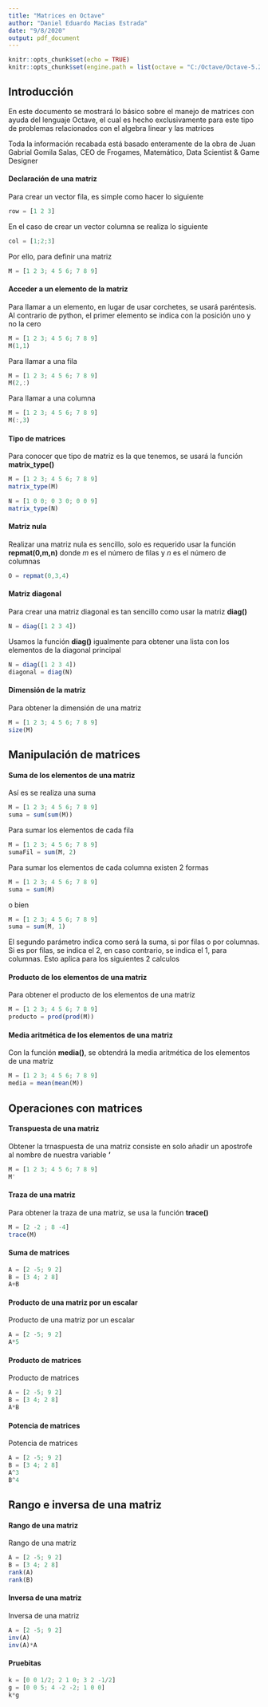 ```yaml
---
title: "Matrices en Octave"
author: "Daniel Eduardo Macias Estrada"
date: "9/8/2020"
output: pdf_document
---
```


```r
knitr::opts_chunk$set(echo = TRUE)
knitr::opts_chunk$set(engine.path = list(octave = "C:/Octave/Octave-5.2.0/mingw64/bin/octave-cli-5.2.0.exe"))
```

## Introducción

En este documento se mostrará lo básico sobre el manejo de matrices con ayuda del lenguaje Octave, el cual es hecho exclusivamente para este tipo de problemas relacionados con el algebra linear y las matrices

Toda la información recabada está basado enteramente de la obra de Juan Gabrial Gomila Salas, CEO de Frogames, Matemático, Data Scientist & Game Designer

#### Declaración de una matriz

Para crear un vector fila, es simple como hacer lo siguiente

```octave
row = [1 2 3]
```

En el caso de crear un vector columna se realiza lo siguiente

```octave
col = [1;2;3]
```

Por ello, para definir una matriz

```octave
M = [1 2 3; 4 5 6; 7 8 9]
```

#### Acceder a un elemento de la matriz

Para llamar a un elemento, en lugar de usar corchetes, se usará paréntesis. Al contrario de python, el primer elemento se indica con la posición uno y no la cero

```octave
M = [1 2 3; 4 5 6; 7 8 9]
M(1,1)
```

Para llamar a una fila
```octave
M = [1 2 3; 4 5 6; 7 8 9]
M(2,:)
```

Para llamar a una columna
```octave
M = [1 2 3; 4 5 6; 7 8 9]
M(:,3)
```

#### Tipo de matrices

Para conocer que tipo de matriz es la que tenemos, se usará la función **matrix_type()**

```octave
M = [1 2 3; 4 5 6; 7 8 9]
matrix_type(M)

N = [1 0 0; 0 3 0; 0 0 9]
matrix_type(N)
```

#### Matriz nula

Realizar una matriz nula es sencillo, solo es requerido usar la función **repmat(0,m,n)** donde $m$ es el número de filas y $n$ es el número de columnas

```octave
O = repmat(0,3,4)
```

#### Matriz diagonal

Para crear una matriz diagonal es tan sencillo como usar la matriz **diag()**

```octave
N = diag([1 2 3 4])
```

Usamos la función **diag()** igualmente para obtener una lista con los elementos de la diagonal principal

```octave
N = diag([1 2 3 4])
diagonal = diag(N)
```

#### Dimensión de la matriz

Para obtener la dimensión de una matriz

```octave
M = [1 2 3; 4 5 6; 7 8 9]
size(M)
```


## Manipulación de matrices

#### Suma de los elementos de una matriz

Así es se realiza una suma

```octave
M = [1 2 3; 4 5 6; 7 8 9]
suma = sum(sum(M))
```

Para sumar los elementos de cada fila
```octave
M = [1 2 3; 4 5 6; 7 8 9]
sumaFil = sum(M, 2)
```

Para sumar los elementos de cada columna existen 2 formas

```octave
M = [1 2 3; 4 5 6; 7 8 9]
suma = sum(M)
```

o bien

```octave
M = [1 2 3; 4 5 6; 7 8 9]
suma = sum(M, 1)
```

El segundo parámetro indica como será la suma, si por filas o por columnas. Si es por filas, se indica el 2, en caso contrario, se indica el 1, para columnas. Esto aplica para los siguientes 2 calculos

#### Producto de los elementos de una matriz

Para obtener el producto de los elementos de una matriz

```octave
M = [1 2 3; 4 5 6; 7 8 9]
producto = prod(prod(M))
```


#### Media aritmética de los elementos de una matriz

Con la función **media()**, se obtendrá la media aritmética de los elementos de una matriz

```octave
M = [1 2 3; 4 5 6; 7 8 9]
media = mean(mean(M))
```


## Operaciones con matrices

#### Transpuesta de una matriz

Obtener la trnaspuesta de una matriz consiste en solo añadir un apostrofe al nombre de nuestra variable **'**

```octave
M = [1 2 3; 4 5 6; 7 8 9]
M'
```

#### Traza de una matriz

Para obtener la traza de una matriz, se usa la función **trace()**

```octave
M = [2 -2 ; 8 -4]
trace(M)
```

#### Suma de matrices

```octave
A = [2 -5; 9 2]
B = [3 4; 2 8]
A+B
```

#### Producto de una matriz por un escalar

Producto de una matriz por un escalar

```octave
A = [2 -5; 9 2]
A*5
```

#### Producto de matrices

Producto de matrices

```octave
A = [2 -5; 9 2]
B = [3 4; 2 8]
A*B
```

#### Potencia de matrices

Potencia de matrices

```octave
A = [2 -5; 9 2]
B = [3 4; 2 8]
A^3
B^4
```

## Rango e inversa de una matriz

#### Rango de una matriz

Rango de una matriz

```octave
A = [2 -5; 9 2]
B = [3 4; 2 8]
rank(A)
rank(B)
```

#### Inversa de una matriz

Inversa de una matriz

```octave
A = [2 -5; 9 2]
inv(A)
inv(A)*A
```


#### Pruebitas

```octave
k = [0 0 1/2; 2 1 0; 3 2 -1/2]
g = [0 0 5; 4 -2 -2; 1 0 0]
k*g
```

